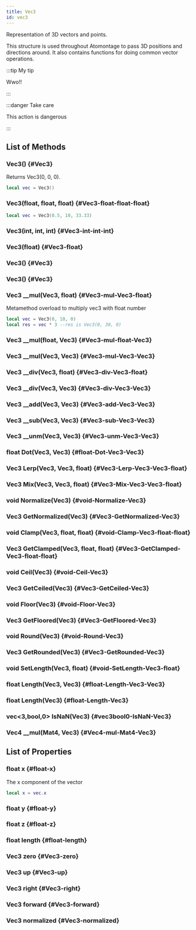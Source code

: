 ```yaml
---
title: Vec3
id: vec3
---
```


Representation of 3D vectors and points.

This structure is used throughout Atomontage to pass 3D positions and directions around. It also contains functions for doing common vector operations.

:::tip My tip

Wwo!!

:::

:::danger Take care

This action is dangerous

:::

## List of Methods

### Vec3() {#Vec3}
Returns Vec3(0, 0, 0).

```lua
local vec = Vec3()
```

### Vec3(float, float, float) {#Vec3-float-float-float}
```lua
local vec = Vec3(0.5, 10, 33.33)
```

### Vec3(int, int, int) {#Vec3-int-int-int}

### Vec3(float) {#Vec3-float}

### Vec3() {#Vec3}

### Vec3() {#Vec3}

### Vec3 __mul(Vec3, float) {#Vec3-mul-Vec3-float}
Metamethod overload to multiply vec3 with float number 
```lua
local vec = Vec3(0, 10, 0)
local res = vec * 3 --res is Vec3(0, 30, 0)
```

### Vec3 __mul(float, Vec3) {#Vec3-mul-float-Vec3}

### Vec3 __mul(Vec3, Vec3) {#Vec3-mul-Vec3-Vec3}

### Vec3 __div(Vec3, float) {#Vec3-div-Vec3-float}

### Vec3 __div(Vec3, Vec3) {#Vec3-div-Vec3-Vec3}

### Vec3 __add(Vec3, Vec3) {#Vec3-add-Vec3-Vec3}

### Vec3 __sub(Vec3, Vec3) {#Vec3-sub-Vec3-Vec3}

### Vec3 __unm(Vec3, Vec3) {#Vec3-unm-Vec3-Vec3}

### float Dot(Vec3, Vec3) {#float-Dot-Vec3-Vec3}

### Vec3 Lerp(Vec3, Vec3, float) {#Vec3-Lerp-Vec3-Vec3-float}

### Vec3 Mix(Vec3, Vec3, float) {#Vec3-Mix-Vec3-Vec3-float}

### void Normalize(Vec3) {#void-Normalize-Vec3}

### Vec3 GetNormalized(Vec3) {#Vec3-GetNormalized-Vec3}

### void Clamp(Vec3, float, float) {#void-Clamp-Vec3-float-float}

### Vec3 GetClamped(Vec3, float, float) {#Vec3-GetClamped-Vec3-float-float}

### void Ceil(Vec3) {#void-Ceil-Vec3}

### Vec3 GetCeiled(Vec3) {#Vec3-GetCeiled-Vec3}

### void Floor(Vec3) {#void-Floor-Vec3}

### Vec3 GetFloored(Vec3) {#Vec3-GetFloored-Vec3}

### void Round(Vec3) {#void-Round-Vec3}

### Vec3 GetRounded(Vec3) {#Vec3-GetRounded-Vec3}

### void SetLength(Vec3, float) {#void-SetLength-Vec3-float}

### float Length(Vec3, Vec3) {#float-Length-Vec3-Vec3}

### float Length(Vec3) {#float-Length-Vec3}

### vec<3,bool,0> IsNaN(Vec3) {#vec3bool0-IsNaN-Vec3}

### Vec4 __mul(Mat4, Vec3) {#Vec4-mul-Mat4-Vec3}

## List of Properties

### float x {#float-x}
The x component of the vector
```lua
local x = vec.x
```

### float y {#float-y}

### float z {#float-z}

### float length {#float-length}

### Vec3 zero {#Vec3-zero}

### Vec3 up {#Vec3-up}

### Vec3 right {#Vec3-right}

### Vec3 forward {#Vec3-forward}

### Vec3 normalized {#Vec3-normalized}

